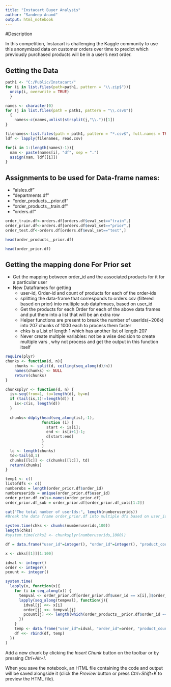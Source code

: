 ```yaml
---
title: "Instacart Buyer Analysis"
author: "Sandeep Anand"
output: html_notebook
---
```


#Description 

In this competition, Instacart is challenging the Kaggle community to use this anonymized data on customer orders over time to predict which previously purchased products will be in a user's next order. 

## Getting the Data
```r
path1 <- "C:/Public/Instacart/"
for (i in list.files(path=path1, pattern = "\\.zip$")){
  unzip(i, overwrite = TRUE)
  }

```

```r
names <- character(0)
for (j in list.files(path = path1, pattern = "\\.csv$")) 
  {
    names<-c(names,unlist(strsplit(j,"\\."))[1])
}

```

```r
filenames<-list.files(path = path1, pattern = "*.csv$", full.names = TRUE)
ldf <- lapply(filenames, read.csv)
```

```r
for(i in 1:(length(names)-1)){
  nam <- paste(names[i], "df", sep = ".")
  assign(nam, ldf[[i]])
}
```

## Assignments to be used for Data-frame names:
  - "aisles.df"
  - "departments.df"
  - "order_products__prior.df"
  - "order_products__train.df"
  - "orders.df" 

```r
order_train.df<-orders.df[orders.df$eval_set=="train",]
order_prior.df<-orders.df[orders.df$eval_set=="prior",]
order_test.df<-orders.df[orders.df$eval_set=="test",]

head(order_products__prior.df)

head(order_prior.df)
```

## Getting the mapping done For Prior set
  - Get the mapping between order_id and the associated products for it for a particular user
  - New Dataframes for getting 
    + user-id, Order-id and count of products for each of the order-ids
    + splitting the data-frame that corresponds to orders.csv (filtered based on prior) into multiple sub datafrmaes, based on user_id
    + Get the products for each Order for each of the above data frames and put them into a list that will be an extra row
    + Helper functions are present to break the number of userIds(~206k) into 207 chunks of 1000 each to process them faster
    + chks is a List of length 1 which has another list of length 207
    + Never create multiple variables: not be a wise decision to create multiple vars , why not process and get the output in this function itself

```r
require(plyr)
chunks <- function(d, n){      
    chunks <- split(d, ceiling(seq_along(d)/n))
    names(chunks) <- NULL
    return(chunks)
}

chunksplyr <- function(d, n) {
  is<-seq(from=1, to=length(d), by=n)
  if (tail(is,1)!=length(d)) {
    is<-c(is, length(d))
  }
  
  chunks<-ddply(head(seq_along(is),-1),
                function (i) {
                  start <- is[i];
                  end <- is[i+1]-1;
                  d[start:end]
                }
                )
  lc <- length(chunks)
  td<-tail(d,1)
  chunks[[lc]] <- c(chunks[[lc]], td)
  return(chunks)
}

```


```r
temp1 <- c() 
listofdfs <- c()
numberobs = length(order_prior.df$order_id)
numberuserids = unique(order_prior.df$user_id)
order_prior.df_cols<-names(order_prior.df)
order_prior.df_sub = order_prior.df[order_prior.df_cols[1:2]]

cat("The total number of userIds:", length(numberuserids))
#Break the data frame order_prior.df into multiple dfs based on user_id

system.time(chks <- chunks(numberuserids,100))
length(chks)
#system.time(chks2 <- chunksplyr(numberuserids,1000))

df = data.frame("user_id"=integer(), "order_id"=integer(), "product_count"=integer())

x <- chks[[1]][1:100]

idval <- integer()
order <- integer()
pcount <- integer()

system.time(
  lapply(x, function(x){
    for (i in seq_along(x)) {
      tempval <- order_prior.df[order_prior.df$user_id == x[i],]$order_id
      lapply(seq_along(tempval), function(j){
        idval[j] <<- x[i]
        order[j] <<- tempval[j]
        pcount[j] <<- length(which(order_products__prior.df$order_id == tempval[j]))
      })
    }
    temp <- data.frame("user_id"=idval, "order_id"=order, "product_count"=pcount)
    df <<- rbind(df, temp)
  })
)
```

Add a new chunk by clicking the *Insert Chunk* button on the toolbar or by pressing *Ctrl+Alt+I*.

When you save the notebook, an HTML file containing the code and output will be saved alongside it (click the *Preview* button or press *Ctrl+Shift+K* to preview the HTML file).
